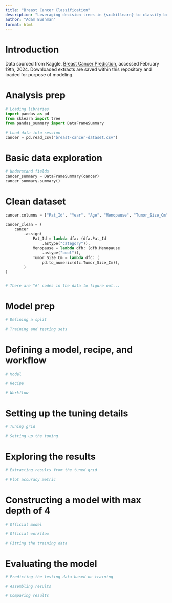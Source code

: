 ```yaml
---
title: "Breast Cancer Classification"
description: "Leveraging decision trees in {scikitlearn} to classify breast cancer"
author: "Adam Bushman"
format: html
---
```



# Introduction

Data sourced from Kaggle,
[Breast Cancer Prediction](https://www.kaggle.com/datasets/fatemehmehrparvar/breast-cancer-prediction), accessed February 19th, 2024. Downloaded extracts are saved within this repository and loaded for purpose of modeling.


# Analysis prep

```python

# Loading libraries
import pandas as pd
from sklearn import tree
from pandas_summary import DataFrameSummary

# Load data into session
cancer = pd.read_csv("breast-cancer-dataset.csv")

```

# Basic data exploration

```python

# Understand fields
cancer_summary = DataFrameSummary(cancer)
cancer_summary.summary()

```

# Clean dataset

```python

cancer.columns = ["Pat_Id", "Year", "Age", "Menopause", "Tumor_Size_Cm", "Inv_Nodes", "Breast", "Metastasis", "Breast_Quadrant", "History", "Diagnosis_Result"]

cancer_clean = (
    cancer
        .assign(
            Pat_Id = lambda dfa: (dfa.Pat_Id
                .astype("category")), 
            Menopause = lambda dfb: (dfb.Menopause
                .astype("bool")), 
            Tumor_Size_Cm = lambda dfc: (
                pd.to_numeric(dfc.Tumor_Size_Cm)), 
        )
)


# There are "#" codes in the data to figure out...

```


# Model prep

```python

# Defining a split

# Training and testing sets

```

# Defining a model, recipe, and workflow

```python

# Model

# Recipe

# Workflow

```

# Setting up the tuning details

```python

# Tuning grid

# Setting up the tuning

```


# Exploring the results

```python

# Extracting results from the tuned grid

# Plot accuracy metric

```

# Constructing a model with max depth of 4

```python

# Official model

# Official workflow

# Fitting the training data

```

# Evaluating the model

```python

# Predicting the testing data based on training

# Assembling results 

# Comparing results

```
